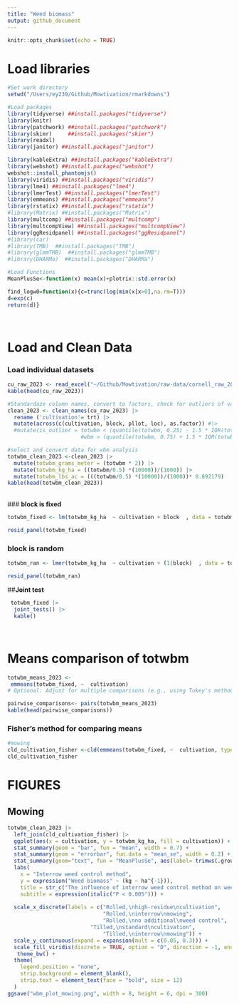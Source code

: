 ```yaml
---
title: "Weed biomass"
output: github_document
---
```


```r
knitr::opts_chunk$set(echo = TRUE)
```
# **Load libraries**

```r
#Set work directory
setwd("/Users/ey239/Github/Mowtivation/rmarkdowns")

#Load packages 
library(tidyverse) ##install.packages("tidyverse")
library(knitr)
library(patchwork) ##install.packages("patchwork")
library(skimr)     ##install.packages("skimr")
library(readxl)
library(janitor) ##install.packages("janitor")

library(kableExtra) ##install.packages("kableExtra")
library(webshot) ##install.packages("webshot")
webshot::install_phantomjs()
library(viridis) ##install.packages("viridis")
library(lme4) ##install.packages("lme4")
library(lmerTest) ##install.packages("lmerTest")
library(emmeans) ##install.packages("emmeans")
library(rstatix) ##install.packages("rstatix")
#library(Matrix) ##install.packages("Matrix")
library(multcomp) ##install.packages("multcomp")
library(multcompView) ##install.packages("multcompView")
library(ggResidpanel) ##install.packages("ggResidpanel")
#library(car)
#library(TMB)  ##install.packages("TMB")
#library(glmmTMB)  ##install.packages("glmmTMB")
#library(DHARMa)  ##install.packages("DHARMa")

#Load Functions
MeanPlusSe<-function(x) mean(x)+plotrix::std.error(x)

find_logw0=function(x){c=trunc(log(min(x[x>0],na.rm=T)))
d=exp(c)
return(d)}
```
<br>

# **Load and Clean Data**

### **Load individual datasets**

``` r
cu_raw_2023 <- read_excel("~/Github/Mowtivation/raw-data/cornell_raw_2023.xlsx")
kable(head(cu_raw_2023))

```


```r


#Standardaze column names, convert to factors, check for outliers of variable**
clean_2023 <- clean_names(cu_raw_2023) |>  
  rename ('cultivation'= trt) |> 
  mutate(across(c(cultivation, block, pllot, loc), as.factor)) #|> 
  #mutate(is_outlier = totwbm < (quantile(totwbm, 0.25) - 1.5 * IQR(totwbm)) |
                       #wbm > (quantile(totwbm, 0.75) + 1.5 * IQR(totwbm)))

#select and convert data for wbm analysis
totwbm_clean_2023 <-clean_2023 |>              
  mutate(totwbm_grams_meter = (totwbm * 2)) |> 
  mutate(totwbm_kg_ha = ((totwbm/0.5) *(10000))/(1000)) |>
  mutate(totwbm_lbs_ac = (((totwbm/0.5) *(10000))/(1000))* 0.892179)
kable(head(totwbm_clean_2023)) 
```
<br>
### **block is fixed**
```r
totwbm_fixed <- lm(totwbm_kg_ha  ~ cultivation + block  , data = totwbm_clean_2023)

resid_panel(totwbm_fixed)
```
### **block is random**
```r
totwbm_ran <- lmer(totwbm_kg_ha  ~ cultivation + (1|block)  , data = totwbm_clean_2023)

resid_panel(totwbm_ran)
```

##**Joint test**
```r
 totwbm_fixed |> 
  joint_tests() |> 
  kable()  
```
<br>

# **Means comparison of totwbm**

```r
totwbm_means_2023 <- 
 emmeans(totwbm_fixed, ~  cultivation)
# Optional: Adjust for multiple comparisons (e.g., using Tukey's method)

pairwise_comparisons<- pairs(totwbm_means_2023) 
kable(head(pairwise_comparisons))
```
### **Fisher's method for comparing means**

```r
#mowing
cld_cultivation_fisher <-cld(emmeans(totwbm_fixed, ~  cultivation, type = "response"), Letters = letters, sort = TRUE, adjust="none", reversed=TRUE)
cld_cultivation_fisher
```


# **FIGURES**

## **Mowing**

```r
totwbm_clean_2023 |> 
  left_join(cld_cultivation_fisher) |> 
  ggplot(aes(x = cultivation, y = totwbm_kg_ha, fill = cultivation)) +
  stat_summary(geom = "bar", fun = "mean", width = 0.7) +
  stat_summary(geom = "errorbar", fun.data = "mean_se", width = 0.2) +
  stat_summary(geom="text", fun = "MeanPlusSe", aes(label= trimws(.group)),size=6.5,vjust=-0.5) +
  labs(
    x = "Interrow weed control method",
    y = expression("Weed biomass" ~ (kg ~ ha^{-1})),
    title = str_c("The influence of interrow weed control method on weed biomass"),
    subtitle = expression(italic("P < 0.005"))) +
  
  scale_x_discrete(labels = c("Rolled,\nhigh-residue\ncultivation",
                              "Rolled,\ninterrow\nmowing",
                              "Rolled,\nno additional\nweed control",
                          "Tilled,\nstandard\ncultivation",
                              "Tilled,\ninterrow\nmowing")) +
  scale_y_continuous(expand = expansion(mult = c(0.05, 0.3))) +
  scale_fill_viridis(discrete = TRUE, option = "D", direction = -1, end = 0.9, begin = 0.1) +
   theme_bw() +
  theme(
    legend.position = "none",
    strip.background = element_blank(),
    strip.text = element_text(face = "bold", size = 12)
  )
ggsave("wbm_plot_mowing.png", width = 8, height = 6, dpi = 300)
```